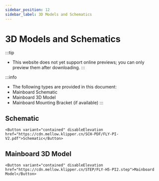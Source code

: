 ```yaml
---
sidebar_position: 12
sidebar_label: 3D Models and Schematics
---
```





# 3D Models and Schematics


:::tip
* This website does not yet support online previews; you can only preview them after downloading.
:::

:::info
* The following types are provided in this document:
* Mainboard Schematic
* Mainboard 3D Model
* Mainboard Mounting Bracket (if available)
:::

## Schematic

    <Button variant="contained" disableElevation href="https://cdn.mellow.klipper.cn/SCH-PDF/FLY-PI-V2.pdf">Schematic</Button>


## Mainboard 3D Model

    <Button variant="contained" disableElevation href="https://cdn.mellow.klipper.cn/STEP/FLY-H5-PI2.step">Mainboard Model</Button>